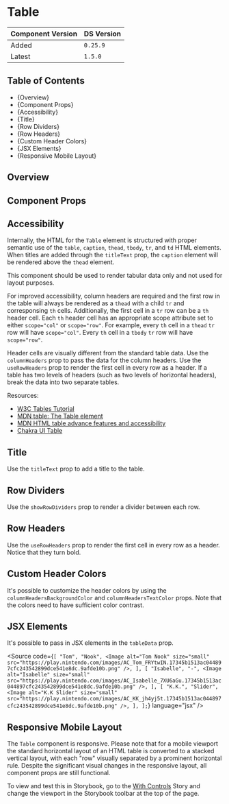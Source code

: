 

<Meta of={TableStories} />

# Table

| Component Version | DS Version |
| ----------------- | ---------- |
| Added             | `0.25.9`   |
| Latest            | `1.5.0`    |

## Table of Contents

- {<Link href="#overview" target="_self">Overview</Link>}
- {<Link href="#component-props" target="_self">Component Props</Link>}
- {<Link href="#accessibility" target="_self">Accessibility</Link>}
- {<Link href="#title" target="_self">Title</Link>}
- {<Link href="#row-dividers" target="_self">Row Dividers</Link>}
- {<Link href="#row-headers" target="_self">Row Headers</Link>}
- {<Link href="#custom-header-colors" target="_self">Custom Header Colors</Link>}
- {<Link href="#jsx-elements" target="_self">JSX Elements</Link>}
- {<Link href="#responsive-mobile-layout" target="_self">Responsive Mobile Layout</Link>}

## Overview

<Description of={TableStories} />

## Component Props

<Canvas of={TableStories.WithControls} />

<ArgTypes of={TableStories.WithControls} />

## Accessibility

Internally, the HTML for the `Table` element is structured with proper semantic
use of the `table`, `caption`, `thead`, `tbody`, `tr`, and `td` HTML elements.
When titles are added through the `titleText` prop, the `caption` element will
be rendered above the `thead` element.

This component should be used to render tabular data only and not used for layout
purposes.

For improved accessibility, column headers are required and the first row
in the table will always be rendered as a `thead` with a child `tr` and
corresponsing `th` cells. Additionally, the first cell in a `tr` row can be a `th`
header cell. Each `th` header cell has an appropriate scope attribute set to
either `scope="col"` or `scope="row"`. For example, every `th` cell in a `thead`
`tr` row will have `scope="col"`. Every `th` cell in a `tbody` `tr` row will
have `scope="row"`.

Header cells are visually different from the standard table data. Use the
`columnHeaders` prop to pass the data for the column headers. Use the
`useRowHeaders` prop to render the first cell in every row as a header. If a
table has two levels of headers (such as two levels of horizontal headers), break
the data into two separate tables.

Resources:

- [W3C Tables Tutorial](https://www.w3.org/WAI/tutorials/tables/)
- [MDN table: The Table element](https://developer.mozilla.org/en-US/docs/Web/HTML/Element/table)
- [MDN HTML table advance features and accessibility](https://developer.mozilla.org/en-US/docs/Learn/HTML/Tables/Advanced)
- [Chakra UI Table](https://chakra-ui.com/docs/components/data-display/table)

## Title

Use the `titleText` prop to add a title to the table.

<Canvas of={TableStories.Title} />

## Row Dividers

Use the `showRowDividers` prop to render a divider between each row.

<Canvas of={TableStories.RowDividers} />

## Row Headers

Use the `useRowHeaders` prop to render the first cell in every row as a header.
Notice that they turn bold.

<Canvas of={TableStories.RowHeaders} />

## Custom Header Colors

It's possible to customize the header colors by using the `columnHeadersBackgroundColor`
and `columnHeadersTextColor` props. Note that the colors need to have sufficient
color contrast.

<Canvas of={TableStories.CustomHeaderColors} />

## JSX Elements

It's possible to pass in JSX elements in the `tableData` prop.

<Source
  code={`
  [
    "Tom",
    "Nook",
    <Image
      alt="Tom Nook"
      size="small"
      src="https://play.nintendo.com/images/AC_Tom_FRYtwIN.17345b1513ac044897cfc243542899dce541e8dc.9afde10b.png"
    />,
  ],
  [
    "Isabelle",
    "-",
    <Image
      alt="Isabelle"
      size="small"
      src="https://play.nintendo.com/images/AC_Isabelle_7XU6aGu.17345b1513ac044897cfc243542899dce541e8dc.9afde10b.png"
    />,
  ],
  [
    "K.K.",
    "Slider",
    <Image
      alt="K.K Slider"
      size="small"
      src="https://play.nintendo.com/images/AC_KK_jh4yj5t.17345b1513ac044897cfc243542899dce541e8dc.9afde10b.png"
    />,
  ],
];
`}
  language="jsx"
/>

<Canvas of={TableStories.JSXElements} />

## Responsive Mobile Layout

The `Table` component is responsive. Please note that for a mobile viewport the
standard horizontal layout of an HTML table is converted to a stacked vertical
layout, with each "row" visually separated by a prominent horizontal rule. Despite
the significant visual changes in the responsive layout, all component props are
still functional.

To view and test this in Storybook, go to the [With Controls](../?path=/story/components-page-layout-table--with-controls)
Story and change the viewport in the Storybook toolbar at the top of the page.
